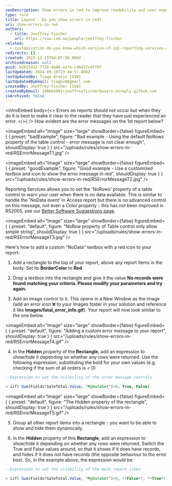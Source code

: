 ```yaml
---
seoDescription: Show errors in red to improve readability and user experience in SQL Reporting Services (RS) reports.
type: rule
title: Layout - Do you show errors in red?
uri: show-errors-in-red
authors:
  - title: Jeoffrey Fischer
    url: https://ssw.com.au/people/jeoffrey-fischer
related:
  - customization-do-you-know-which-version-of-sql-reporting-services-and-visual-studio-you-are-using
redirects: []
created: 2023-12-15T04:07:56.000Z
archivedreason: null
guid: b2815912-772b-4a86-a1fe-c4bd37c0ff07
lastUpdated: 2024-09-16T23:44:57.000Z
lastUpdatedBy: Tiago Araújo [SSW]
lastUpdatedByEmail: tiagov8@gmail.com
createdBy: Jeoffrey Fischer [SSW]
createdByEmail: 106663901+jeoffreyfischer@users.noreply.github.com
isArchived: false
---
```


<introEmbed
  body={<>
Errors on reports should not occur but when they do it is best to make it clear to the reader that they have just experienced an error.
  </>}
/>
How evident are the error messages on the 1st report below?

<imageEmbed
  alt="Image"
  size="large"
  showBorder={false}
  figureEmbed={ {
    preset: "badExample",
    figure: "Bad example - Using the default NoRows property of the table control - error message is not clear enough",
    shouldDisplay: true
  } }
  src="/uploads/rules/show-errors-in-red/RSErrorMessageT1.jpg"
/>

<imageEmbed
  alt="Image"
  size="large"
  showBorder={false}
  figureEmbed={ {
    preset: "goodExample",
    figure: "Good example - Use a customized textbox and icon to show the error message in red",
    shouldDisplay: true
  } }
  src="/uploads/rules/show-errors-in-red/RSErrorMessageT2.jpg"
/>

Reporting Services allows you to set the 'NoRows' property of a table control to warn your user when there is no data available. This is similar to handle the 'NoData event' in Access report but there is no advanced control on this message, not even a Color property - this has not been improved in RS2005, see our [Better Software Suggestions page](https://www.ssw.com.au/archive/standards/rules/rules-to-better-sql-reporting-services.html#Subscription).


<imageEmbed
  alt="Image"
  size="large"
  showBorder={false}
  figureEmbed={ {
    preset: "default",
    figure: "NoRow property of Table control only allow simple string",
    shouldDisplay: true
  } }
  src="/uploads/rules/show-errors-in-red/RSErrorMessageT3.jpg"
/>

Here's how to add a custom "NoData" textbox with a red icon to your report:

1. Add a rectangle to the top of your report, above any report items in the body. Set its **BorderColor** to **Red**.

2. Drop a textbox into the rectangle and give it the value **No records were found matching your criteria. Please modify your parameters and try again.**

3. Add an Image control to it. This opens in a New Window as the Image (add an error icon ❌ to your Images folder in your solution and reference it like **Images/fatal_error_info.gif**). Your report will now look similar to the one below.


<imageEmbed
  alt="Image"
  size="large"
  showBorder={false}
  figureEmbed={ {
    preset: "default",
    figure: "Adding a custom error message to your report",
    shouldDisplay: true
  } }
  src="/uploads/rules/show-errors-in-red/RSErrorMessageT4.gif"
/>

4. In the **Hidden** property of the **Rectangle**, add an expression to show/hide it depending on whether any rows were returned. Use the following expression, substituting the bold for your own values (e.g. checking if the sum of all orders is < 0)

```sql
--Expression to set the visibility of the error message controls

= iif( Sum(Fields!SaleTotal.Value, "MyDataSet")>0, True, False)
```


<imageEmbed
  alt="Image"
  size="large"
  showBorder={false}
  figureEmbed={ {
    preset: "default",
    figure: "The Hidden property of the rectangle",
    shouldDisplay: true
  } }
  src="/uploads/rules/show-errors-in-red/RSErrorMessageT5.gif"
/>

5. Group all other report items into a rectangle - you want to be able to show and hide them dynamically.

6. In the **Hidden** property of this **Rectangle**, add an expression to show/hide it depending on whether any rows were returned. Switch the True and False values around, so that it shows if it does have records, and hides if it does not have records (the opposite behaviour to the error box). So, in the example above, the expression would be:

```sql
--Expression to set the visibility of the main report items

= iif( Sum(Fields!SaleTotal.Value, "MyDataSet")>0, **False**, **True**)
```
